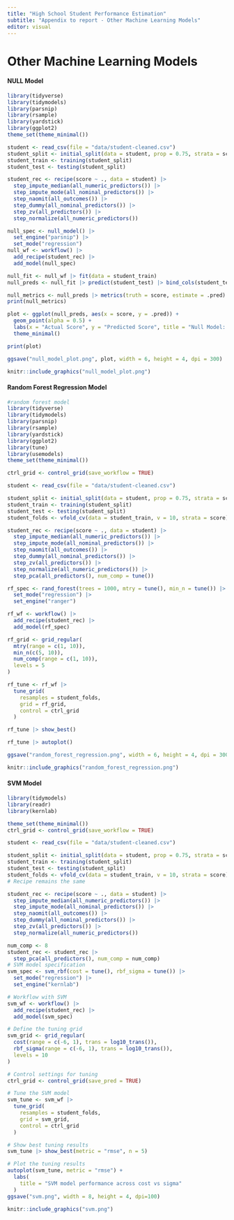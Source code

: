 ```yaml
---
title: "High School Student Performance Estimation"
subtitle: "Appendix to report - Other Machine Learning Models"
editor: visual
---
```


# Other Machine Learning Models

#### NULL Model

```r
library(tidyverse)
library(tidymodels)
library(parsnip)
library(rsample)
library(yardstick)
library(ggplot2)
theme_set(theme_minimal())

student <- read_csv(file = "data/student-cleaned.csv")
student_split <- initial_split(data = student, prop = 0.75, strata = score)
student_train <- training(student_split)
student_test <- testing(student_split)

student_rec <- recipe(score ~ ., data = student) |>
  step_impute_median(all_numeric_predictors()) |>
  step_impute_mode(all_nominal_predictors()) |>
  step_naomit(all_outcomes()) |>
  step_dummy(all_nominal_predictors()) |>
  step_zv(all_predictors()) |>
  step_normalize(all_numeric_predictors())

null_spec <- null_model() |>
  set_engine("parsnip") |>
  set_mode("regression")
null_wf <- workflow() |>
  add_recipe(student_rec) |>
  add_model(null_spec)

null_fit <- null_wf |> fit(data = student_train)
null_preds <- null_fit |> predict(student_test) |> bind_cols(student_test)

null_metrics <- null_preds |> metrics(truth = score, estimate = .pred)
print(null_metrics)

plot <- ggplot(null_preds, aes(x = score, y = .pred)) +
  geom_point(alpha = 0.5) +
  labs(x = "Actual Score", y = "Predicted Score", title = "Null Model: Actual vs. Predicted Scores") +
  theme_minimal()

print(plot)

ggsave("null_model_plot.png", plot, width = 6, height = 4, dpi = 300)

```

```r
knitr::include_graphics("null_model_plot.png")
```

#### Random Forest Regression Model

```r
#random forest model
library(tidyverse)
library(tidymodels)
library(parsnip)
library(rsample)
library(yardstick)
library(ggplot2)
library(tune)
library(usemodels)
theme_set(theme_minimal())

ctrl_grid <- control_grid(save_workflow = TRUE)

student <- read_csv(file = "data/student-cleaned.csv")

student_split <- initial_split(data = student, prop = 0.75, strata = score)
student_train <- training(student_split)
student_test <- testing(student_split)
student_folds <- vfold_cv(data = student_train, v = 10, strata = score)

student_rec <- recipe(score ~ ., data = student) |>
  step_impute_median(all_numeric_predictors()) |>
  step_impute_mode(all_nominal_predictors()) |>
  step_naomit(all_outcomes()) |>
  step_dummy(all_nominal_predictors()) |>
  step_zv(all_predictors()) |>
  step_normalize(all_numeric_predictors()) |>
  step_pca(all_predictors(), num_comp = tune())

rf_spec <- rand_forest(trees = 1000, mtry = tune(), min_n = tune()) |>
  set_mode("regression") |>
  set_engine("ranger")

rf_wf <- workflow() |>
  add_recipe(student_rec) |>
  add_model(rf_spec)

rf_grid <- grid_regular(
  mtry(range = c(1, 10)),
  min_n(c(5, 10)),
  num_comp(range = c(1, 10)),
  levels = 5
)

rf_tune <- rf_wf |>
  tune_grid(
    resamples = student_folds,
    grid = rf_grid,
    control = ctrl_grid
  )

rf_tune |> show_best()

rf_tune |> autoplot()

ggsave("random_forest_regression.png", width = 6, height = 4, dpi = 300)

```

```r
knitr::include_graphics("random_forest_regression.png")
```

#### SVM Model

```r
library(tidymodels)
library(readr)
library(kernlab)

theme_set(theme_minimal())
ctrl_grid <- control_grid(save_workflow = TRUE)

student <- read_csv(file = "data/student-cleaned.csv")

student_split <- initial_split(data = student, prop = 0.75, strata = score)
student_train <- training(student_split)
student_test <- testing(student_split)
student_folds <- vfold_cv(data = student_train, v = 10, strata = score)
# Recipe remains the same

student_rec <- recipe(score ~ ., data = student) |>
  step_impute_median(all_numeric_predictors()) |>
  step_impute_mode(all_nominal_predictors()) |>
  step_naomit(all_outcomes()) |>
  step_dummy(all_nominal_predictors()) |>
  step_zv(all_predictors()) |>
  step_normalize(all_numeric_predictors())

num_comp <- 8
student_rec <- student_rec |> 
  step_pca(all_predictors(), num_comp = num_comp)
# SVM model specification
svm_spec <- svm_rbf(cost = tune(), rbf_sigma = tune()) |>
  set_mode("regression") |>
  set_engine("kernlab")

# Workflow with SVM
svm_wf <- workflow() |>
  add_recipe(student_rec) |>
  add_model(svm_spec)

# Define the tuning grid
svm_grid <- grid_regular(
  cost(range = c(-6, 1), trans = log10_trans()), 
  rbf_sigma(range = c(-6, 1), trans = log10_trans()),
  levels = 10
)

# Control settings for tuning
ctrl_grid <- control_grid(save_pred = TRUE)

# Tune the SVM model
svm_tune <- svm_wf |>
  tune_grid(
    resamples = student_folds,
    grid = svm_grid,
    control = ctrl_grid
  )

# Show best tuning results
svm_tune |> show_best(metric = "rmse", n = 5)

# Plot the tuning results
autoplot(svm_tune, metric = "rmse") +
  labs(
    title = "SVM model performance across cost vs sigma"
  )
ggsave("svm.png", width = 8, height = 4, dpi=100)
```

```r
knitr::include_graphics("svm.png")
```
